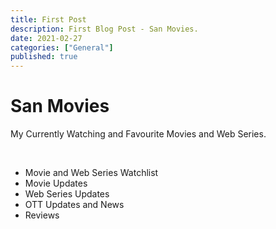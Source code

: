```yaml
---
title: First Post
description: First Blog Post - San Movies.
date: 2021-02-27
categories: ["General"]
published: true
---
```


# San Movies

My Currently Watching and Favourite Movies and Web Series.

<br />

- Movie and Web Series Watchlist
- Movie Updates
- Web Series Updates
- OTT Updates and News
- Reviews
